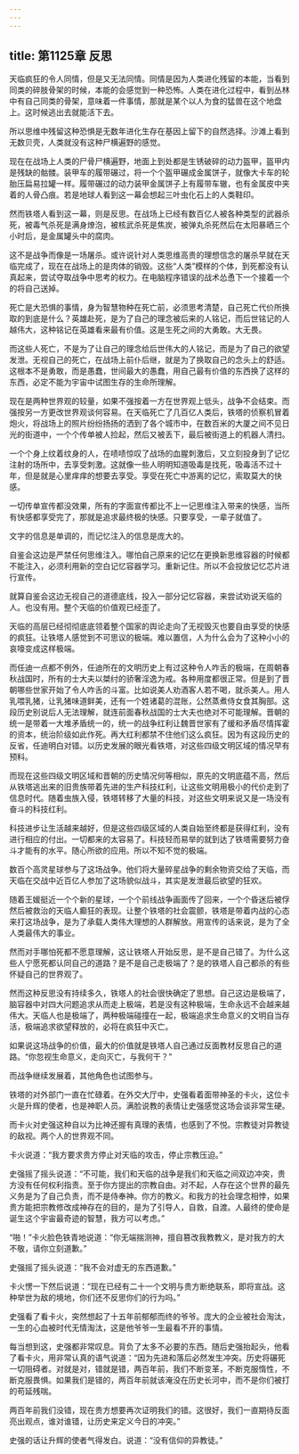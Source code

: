 ```yaml
---
---
---
```

title: 第1125章 反思
---



天临疯狂的令人同情，但是又无法同情。同情是因为人类进化残留的本能，当看到同类的碎肢骨架的时候，本能的会感觉到一种恐怖。人类在进化过程中，看到丛林中有自己同类的骨架，意味着一件事情，那就是某个以人为食的猛兽在这个地盘上。这时候逃出去就能活下去。

所以思维中残留这种恐惧是无数年进化生存在基因上留下的自然选择。沙滩上看到无数贝壳，人类就没有这种尸横遍野的感觉。

现在在战场上人类的尸骨尸横遍野，地面上到处都是生锈破碎的动力盔甲，盔甲内是残缺的骷髅。装甲车的履带碾过，将一个个盔甲碾成金属饼子，就像大卡车的轮胎压扁易拉罐一样。履带碾过的动力装甲金属饼子上有履带车辙，也有金属皮中夹着的人骨凸痕。若是地球人看到这一幕会想起三叶虫化石上的人类鞋印。

然而铁塔人看到这一幕，则是反思。在战场上已经有数百亿人被各种类型的武器杀死，被毒气杀死是满身燎泡，被核武杀死是焦炭，被弹丸杀死然后在太阳暴晒三个小时后，是金属罐头中的腐肉。

这不是战争而像是一场屠杀。或许说针对人类思维高贵的理想信念的屠杀早就在天临完成了，现在在战场上的是肉体的销毁。这些“人类”模样的个体，到死都没有认真起来，尝试夺取战争中思考的权力。在电脑程序错误的战术怂恿下一个接着一个的将自己送掉。

死亡是大恐惧的事情，身为智慧物种在死亡前，必须思考清楚，自己死亡代价所换取的到底是什么？英雄赴死，是为了自己的理念被后来的人铭记，而后世铭记的人越伟大，这种铭记在英雄看来最有价值。这是生死之间的大勇敢。大无畏。

而这些人死亡，不是为了让自己的理念给后世伟大的人铭记，而是为了自己的欲望发泄。无视自己的死亡，在战场上前仆后继，就是为了换取自己的念头上的舒适。这根本不是勇敢，而是愚蠢，世间最大的愚蠢，用自己最有价值的东西换了这样的东西，必定不能为宇宙中试图生存的生命所理解。

现在是两种世界观的较量，如果不强按着一方在世界观上低头，战争不会结束。而强按另一方更改世界观谈何容易。在天临死亡了几百亿人类后，铁塔的侦察机冒着炮火，将战场上的照片纷纷扬扬的洒到了各个城市中，在数百米的大厦之间不见日光的街道中，一个个传单被人捡起，然后又被丢下，最后被街道上的机器人清扫。

一个个身上纹着纹身的人，在啧啧惊叹了战场的血腥刺激后，又立刻投身到了记忆注射的场所中，去享受刺激。这就像一些人明明知道吸毒是找死，吸毒活不过十年，但是就是心里痒痒的想要去享受。享受在死亡中游离的记忆，索取莫大的快感。

一切传单宣传都没效果，所有的字面宣传都比不上一记思维注入带来的快感，当所有快感都享受完了，那就是追求最终极的快感。只要享受，一辈子就值了。

文字的信息是单调的，而记忆注入的信息是庞大的。

自鉴会这边是严禁任何思维注入。哪怕自己原来的记忆在更换新思维容器的时候都不能注入，必须利用新的空白记忆容器学习。重新记住。所以不会投放记忆芯片进行宣传。

就算自鉴会这边无视自己的道德底线，投入一部分记忆容器，来尝试劝说天临的人。也没有用。整个天临的价值观已经歪了。

天临的高层已经彻彻底底领着整个国家的舆论走向了无视毁灭也要自由享受的快感的疯狂。让铁塔人感觉到不可思议的极端。难以置信，人为什么会为了这种小小的哀嚎变成这样极端。

而任迪一点都不例外，任迪所在的文明历史上有过这种令人咋舌的极端，在周朝春秋战国时，所有的士大夫以桀纣的骄奢淫逸为戒。各种用度都很正常。但是到了晋朝哪些世家开始了令人咋舌的斗富。比如说美人劝酒客人若不喝，就杀美人。用人乳喂乳猪，让乳猪味道鲜美，还有一个姓诸葛的混账，公然蒸煮侍女食其胸部。这段历史别说后人无法理解，就连前面春秋战国的士大夫也绝对不可能理解。晋朝的统一是带着一大堆矛盾统一的，统一的战争红利让魏晋世家有了缓和矛盾尽情挥霍的资本，统治阶级如此作死。再大红利都禁不住他们这么疯狂。因为有这段历史的反省，任迪明白对错。以历史发展的眼光看铁塔，对这些四级文明区域的情况早有预料。

而现在这些四级文明区域和晋朝的历史情况何等相似，原先的文明底蕴不高，然后从铁塔逃出来的旧贵族带着先进的生产科技红利，让这些文明用极小的代价走到了信息时代。随着虫族入侵，铁塔转移了大量的科技，对这些文明来说又是一场没有奋斗的科技红利。

科技进步让生活越来越好，但是这些四级区域的人类自始至终都是获得红利，没有进行相应的付出。一切都来的太容易了。科技轻而易举的就到达了铁塔需要努力奋斗才能有的水平。随心所欲的应用。所以不知不觉的极端。

数百个高灵星球参与了这场战争。他们将大量碎星战争的剩余物资交给了天临，而天临在交战中近百亿人参加了这场貌似战斗，其实是发泄最后欲望的狂欢。

随着王媛挺近一个个新的星球，一个个前线战争画面传了回来，一个个昏迷后被俘然后被救治的天临人癫狂的表现。让整个铁塔的社会震颤，铁塔是带着内战的心态来打这场战争，是为了承载人类伟大理想的人群解放。用宣传的话来说，是为了全人类最伟大的事业。

然而对手哪怕死都不愿意理解，这让铁塔人开始反思，是不是自己错了。为什么这些人宁愿死都认同自己的道路？是不是自己走极端了？是的铁塔人自己都杀的有些怀疑自己的世界观了。

然而这种反思没有持续多久，铁塔人的社会很快确定了思想。自己这边是极端了，脑容器中对四大问题追求从而走上极端，若是没有这种极端，生命永远不会越来越伟大。天临人也是极端了，两种极端碰撞在一起，极端追求生命意义的文明自当存活，极端追求欲望释放的，必将在疯狂中灭亡。

如果说这场战争的价值，最大的价值就是铁塔人自己通过反面教材反思自己的道路。“你忽视生命意义，走向灭亡，与我何干？”

而战争继续发展着，其他角色也试图参与。

铁塔的对外部门一直在忙碌着。在外交大厅中，史强看着面带神圣的卡火，这位卡火是升辉的使者，也是神职人员。满脸说教的表情让史强感觉这场会谈非常生硬。

而卡火对史强这种自以为比神还握有真理的表情，也感到了不悦。宗教徒对异教徒的敌视。两个人的世界观不同。

卡火说道：“我方要求贵方停止对天临的攻击，停止宗教压迫。”

史强摇了摇头说道：“不可能，我们和天临的战争是我们和天临之间双边冲突，贵方没有任何权利指责。至于你方提出的宗教自由。对不起，人存在这个世界的最先义务是为了自己负责，而不是侍奉神。你方的教义。和我方的社会理念相悖，如果贵方能把宗教修改成神存在的目的，是为了引导人，自救，自渡。人最终的使命是诞生这个宇宙最奇迹的智慧，我方可以考虑。”

“啪！”卡火脸色铁青地说道：“你无端揣测神，擅自篡改我教教义，是对我方的大不敬，请你立刻道歉。”

史强摇了摇头说道：“我不会对虚无的东西道歉。”

卡火愣一下然后说道：“现在已经有二十一个文明与贵方断绝联系，即将宣战。这种举世为敌的境地，你们还不反思你们的行为吗。”

史强看了看卡火，突然想起了十五年前郁郁而终的爷爷。庞大的企业被社会淘汰，一生的心血被时代无情淘汰，这是他爷爷一生最看不开的事情。

每当想到这，史强都非常叹息。背负了太多不必要的东西。随后史强抬起头，他看了看卡火，用非常认真的语气说道：“因为先进和落后必然发生冲突。历史将碾死一切阻碍者。对就是对，错就是错，两百年前，我们不断变革，不断克服惰性，不断克服畏惧。如果我们是错的，两百年前就该淹没在历史长河中，而不是你们被打的苟延残喘。

两百年前我们没错，现在贵方想要再次证明我们的错。这很好，我们一直期待反面亮出观点，谁对谁错，让历史来定义今日的冲突。”

史强的话让升辉的使者气得发白。说道：“没有信仰的异教徒。”